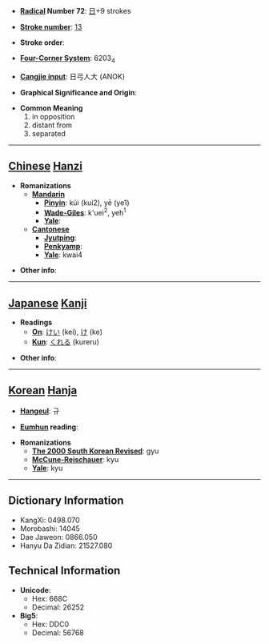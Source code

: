 * '''[[Wiktionary:Chinese radical index| Radical]] Number 72''': [[Wiktionary:Chinese radical index 日|日]]+9 strokes

* '''[[Wiktionary:Chinese total strokes index|Stroke number]]''': [[Wiktionary:Chinese total strokes index 13|13]]

* '''Stroke order''': 

* '''[[Wiktionary:Chinese four corner index|Four-Corner System]]''': 6203<sub>4</sub>

* '''[[Wiktionary:Chinese Cangjie index|Cangjie input]]''': 日弓人大 (ANOK)

* '''Graphical Significance and Origin''': 

* '''Common Meaning'''
*#in opposition
*# distant from
*# separated


----

== [[Chinese]] [[Hanzi]] ==

* '''Romanizations'''
** '''[[Mandarin]]'''
*** '''[[Pinyin]]''': kúi (kui2), yē (ye1)
*** '''[[Wade-Giles]]''': k'uei<sup>2</sup>, yeh<sup>1</sup>
*** '''[[Yale]]''': 
** '''[[Cantonese]]'''
*** '''[[Jyutping]]''':
*** '''[[Penkyamp]]''': 
*** '''[[Yale]]''': kwai4

* '''Other info''': 

----

== [[Japanese]] [[Kanji]] ==

* '''Readings'''
** '''[[On]]''': [[けい]] (kei), [[け]] (ke)
** '''[[Kun]]''': [[くれる]] (kureru)

* '''Other info''':  

----

== [[Korean]] [[Hanja]] ==

* '''[[Hangeul]]''': 규

* '''[[Eumhun]] reading''': 

* '''Romanizations'''
** '''[[The 2000 South Korean Revised Romanization|The 2000 South Korean Revised]]''': gyu
** '''[[McCune-Reischauer]]''': kyu
** '''[[Yale]]''': kyu

----

== Dictionary Information ==

* KangXi: 0498.070
* Morobashi: 14045
* Dae Jaweon: 0866.050
* Hanyu Da Zidian: 21527.080

== Technical Information ==

* '''Unicode''':
** Hex: 668C
** Decimal: 26252
* '''Big5''':
** Hex: DDC0
** Decimal: 56768